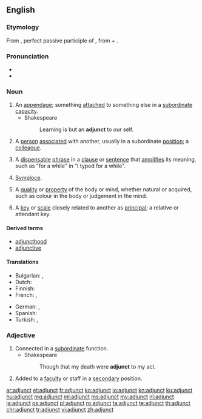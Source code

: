 ==English==
{{wikipedia}}

===Etymology===
From {{etyl|la|en}} {{term|adiunctus|lang=la}}, perfect passive participle of {{term/t|la|adiungō||join to}}, from {{term|ad|lang=la}} + {{term/t|la|iungō||join}}.

===Pronunciation=== 
* {{IPA|/ˈædʒʌŋkt/|lang=en}}
* {{hyphenation|ad|junct|lang=en}}

===Noun===
{{en-noun}}

# An [[appendage]]; something [[attach]]ed to something else in a [[subordinate]] [[capacity]].
#* Shakespeare
#*: Learning is but an '''adjunct''' to our self.
# A [[person]] [[associate]]d with another, usually in a subordinate [[position]]; a [[colleague]].
#: {{rfquotek|Wotton}}
# {{context|grammar|lang=en}} A [[dispensable]] [[phrase]] in a [[clause]] or [[sentence]] that [[amplify|amplifies]] its meaning, such as "for a while" in "I typed for a while".
# {{context|rhetoric|lang=en}} [[symploce|Symploce]].
# {{context|dated|metaphysics|lang=en}} A [[quality]] or [[property]] of the body or mind, whether natural or acquired, such as colour in the body or judgement in the mind.
# {{context|music|lang=en}} A [[key]] or [[scale]] closely related to another as [[principal]]; a relative or attendant key.

====Derived terms====
* [[adjuncthood]]
* [[adjunctive]]

====Translations====
{{trans-top|appendage}}
* Bulgarian: {{t+|bg|притурка}},  {{t+|bg|приложение}}
* Dutch: {{t+|nl|bepaling|f}}
* Finnish: {{t|fi|adjunkti}}
* French: {{t+|fr|complément|m}}, {{t+|fr|attribut|m}}
{{trans-mid}}
* German: {{t|de|Hilfs-}}, {{t|de|Zusatz-}}
* Spanish: {{t+|es|adjunto|m}}
* Turkish: {{t+|tr|ek}}, {{t+|tr|ilave}}
{{trans-bottom}}

===Adjective===
{{en-adj}}

# Connected in a [[subordinate]] function.
#* Shakespeare
#*: Though that my death were '''adjunct''' to my act.
# Added to a [[faculty]] or staff in a [[secondary]] position.

[[ar:adjunct]]
[[et:adjunct]]
[[fr:adjunct]]
[[ko:adjunct]]
[[io:adjunct]]
[[kn:adjunct]]
[[ku:adjunct]]
[[hu:adjunct]]
[[mg:adjunct]]
[[ml:adjunct]]
[[ms:adjunct]]
[[my:adjunct]]
[[nl:adjunct]]
[[ja:adjunct]]
[[ps:adjunct]]
[[pl:adjunct]]
[[ro:adjunct]]
[[ta:adjunct]]
[[te:adjunct]]
[[th:adjunct]]
[[chr:adjunct]]
[[tr:adjunct]]
[[vi:adjunct]]
[[zh:adjunct]]